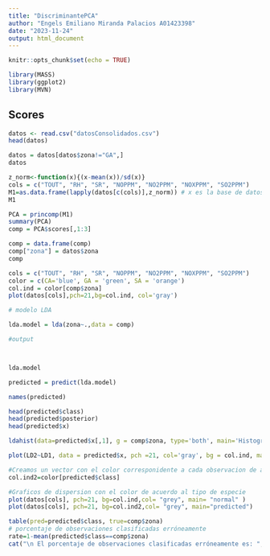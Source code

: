 ```yaml
---
title: "DiscriminantePCA"
author: "Engels Emiliano Miranda Palacios A01423398"
date: "2023-11-24"
output: html_document
---
```


```r
knitr::opts_chunk$set(echo = TRUE)
```

```r
library(MASS)
library(ggplot2)
library(MVN)
```

## Scores
```r
datos <- read.csv("datosConsolidados.csv")
head(datos)
```

```r
datos = datos[datos$zona!="GA",]
datos
```

```r
z_norm<-function(x){(x-mean(x))/sd(x)}
cols = c("TOUT", "RH", "SR", "NOPPM", "NO2PPM", "NOXPPM", "SO2PPM")
M1=as.data.frame(lapply(datos[c(cols)],z_norm)) # x es la base de datos
M1
```


```r
PCA = princomp(M1)
summary(PCA)
comp = PCA$scores[,1:3]
```
```r
comp = data.frame(comp) 
comp["zona"] = datos$zona
comp
```

```r
cols = c("TOUT", "RH", "SR", "NOPPM", "NO2PPM", "NOXPPM", "SO2PPM")
color = c(CA='blue', GA = 'green', SA = 'orange')
col.ind = color[comp$zona]
plot(datos[cols],pch=21,bg=col.ind, col='gray')
```


```r
# modelo LDA

lda.model = lda(zona~.,data = comp)

#output



lda.model
```

```r
predicted = predict(lda.model)

names(predicted)

head(predicted$class)
head(predicted$posterior)
head(predicted$x)
```



```r
ldahist(data=predicted$x[,1], g = comp$zona, type='both', main='Histograma de la función discriminante LD1')
```


```r
plot(LD2~LD1, data = predicted$x, pch =21, col='gray', bg = col.ind, main = 'Valores discriminantes en las observaciones')
```




```r

#Creamos un vector con el color corresponidente a cada observacion de acuerdo a la columna Species
col.ind2=color[predicted$class]

#Graficos de dispersion con el color de acuerdo al tipo de especie
plot(datos[cols], pch=21, bg=col.ind,col= "grey", main= "normal" )
plot(datos[cols], pch=21, bg=col.ind2,col= "grey", main="predicted")
```


```r
table(pred=predicted$class, true=comp$zona)
# porcentaje de observaciones clasificadas erróneamente
rate=1-mean(predicted$class==comp$zona)
cat("\n El porcentaje de observaciones clasificadas erróneamente es: ",rate,"%")
```


